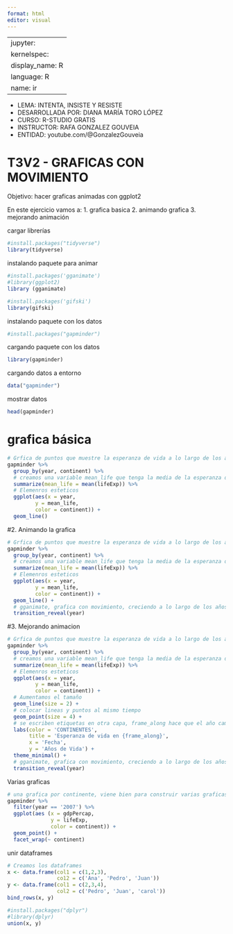 ```yaml
---
format: html
editor: visual
---
```


---
jupyter:
  kernelspec:
    display_name: R
    language: R
    name: ir
---

-   LEMA: INTENTA, INSISTE Y RESISTE\
-   DESARROLLADA POR: DIANA MARÍA TORO LÓPEZ\
-   CURSO: R-STUDIO GRATIS\
-   INSTRUCTOR: RAFA GONZALEZ GOUVEIA\
-   ENTIDAD: youtube.com/@GonzalezGouveia

# T3V2 - GRAFICAS CON MOVIMIENTO
 
Objetivo: hacer graficas animadas con ggplot2

En este ejercicio vamos a:
1. grafica basica
2. animando grafica
3. mejorando animación

cargar librerías
```r
#install.packages("tidyverse")
library(tidyverse)
```
instalando paquete para animar
```r
#install.packages('gganimate')
#library(ggplot2)
library (gganimate)
```
```r
#install.packages('gifski')
library(gifski)
```
instalando paquete con los datos
```r
#install.packages("gapminder")
```
cargando paquete con los datos
```r
library(gapminder)
```
cargando datos a entorno
```r
data("gapminder")
```
mostrar datos
```r
head(gapminder)
```
# grafica básica
```r
# Grfica de puntos que muestre la esperanza de vida a lo largo de los años
gapminder %>%
  group_by(year, continent) %>%
  # creamos una variable mean_life que tenga la media de la esperanza de vida
  summarize(mean_life = mean(lifeExp)) %>% 
  # Elemenros esteticos
  ggplot(aes(x = year,
         y = mean_life,
         color = continent)) + 
  geom_line()
```
#2. Animando la grafica
```r
# Grfica de puntos que muestre la esperanza de vida a lo largo de los años
gapminder %>%
  group_by(year, continent) %>%
  # creamos una variable mean_life que tenga la media de la esperanza de vida
  summarize(mean_life = mean(lifeExp)) %>% 
  # Elemenros esteticos
  ggplot(aes(x = year,
         y = mean_life,
         color = continent)) + 
  geom_line() + 
  # gganimate, grafica con movimiento, creciendo a lo largo de los años
  transition_reveal(year)
```
#3. Mejorando animacion
```r
# Grfica de puntos que muestre la esperanza de vida a lo largo de los años
gapminder %>%
  group_by(year, continent) %>%
  # creamos una variable mean_life que tenga la media de la esperanza de vida
  summarize(mean_life = mean(lifeExp)) %>% 
  # Elemenros esteticos
  ggplot(aes(x = year,
         y = mean_life,
         color = continent)) + 
  # Aumentamos el tamaño
  geom_line(size = 2) +
  # colocar lineas y puntos al mismo tiempo
  geom_point(size = 4) +
  # se escriben etiquetas en otra capa, frame_along hace que el año cambien despues de end
  labs(color = 'CONTINENTES', 
       title = 'Esperanza de vida en {frame_along}',
       x = 'Fecha', 
       y = 'Años de Vida') + 
  theme_minimal() +
  # gganimate, grafica con movimiento, creciendo a lo largo de los años
  transition_reveal(year)
```
Varias graficas
```r
# una grafica por continente, viene bien para construir varias graficas de una sola vez
gapminder %>%
  filter(year == '2007') %>%
  ggplot(aes (x = gdpPercap,
              y = lifeExp,
              color = continent)) +
  geom_point() +
  facet_wrap(~ continent)

```
unir dataframes
```r
# Creamos los dataframes
x <- data.frame(col1 = c(1,2,3),
                co12 = c('Ana', 'Pedro', 'Juan'))
y <- data.frame(col1 = c(2,3,4),
                col2 = c('Pedro', 'Juan', 'carol'))
bind_rows(x, y)
```
```r
#install.packages("dplyr")
#library(dplyr)
union(x, y)
```